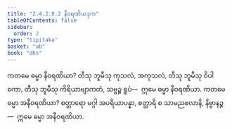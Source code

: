 ```yaml
---
title: "2.4.2.8.2 နီဝရဏိယဒုက"
tableOfContents: false
sidebar:
  order: 2
type: "tipitaka"
basket: "ab"
book: "dhs"
---
```



<DynamicBreadcrumb />

<Division number="1505" book="dhs" e="ch" v="29" p="284">

<Paragraph number="2216" book="dhs">
ကတမေ ဓမ္မာ နီဝရဏိယာ? တီသု ဘူမီသု ကုသလံ, အကုသလံ, တီသု ဘူမီသု ဝိပါကော, တီသု ဘူမီသု ကိရိယာဗျာကတံ, သဗ္ဗဉ္စ ရူပံ—  ဣမေ ဓမ္မာ နီဝရဏိယာ.
</Paragraph>

</Division>
<Division number="1506" book="dhs" e="ch" v="29" p="284">

<Paragraph number="2217" book="dhs">
ကတမေ ဓမ္မာ အနီဝရဏိယာ? စတ္တာရော မဂ္ဂါ အပရိယာပန္နာ, စတ္တာရိ စ သာမညဖလာနိ, နိဗ္ဗာနဉ္စ—  ဣမေ ဓမ္မာ အနီဝရဏိယာ.
</Paragraph>
</Division>